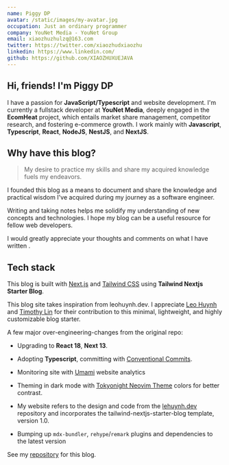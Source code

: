```yaml
---
name: Piggy DP
avatar: /static/images/my-avatar.jpg
occupation: Just an ordinary programmer
company: YouNet Media - YouNet Group
email: xiaozhuzhulzq@163.com
twitter: https://twitter.com/xiaozhudxiaozhu
linkedin: https://www.linkedin.com/
github: https://github.com/XIAOZHUXUEJAVA
---
```



## Hi, friends! <Twemoji className="mx-2" emoji="waving-hand" /> I'm Piggy DP

I have a passion for **JavaScript/Typescript** and website development.
I'm currently a fullstack developer at **YouNet Media**, deeply engaged in the **EcomHeat** project, which entails market share management, competitor research, and fostering e-commerce growth.
I work mainly with **Javascript**, **Typescript**, **React**, **NodeJS**, **NestJS**, and **NextJS**.

## Why have this blog?

> My desire to practice my skills and share my acquired knowledge fuels my endeavors.

I founded this blog as a means to document and share the knowledge and practical wisdom I've acquired during my journey as a software engineer.

Writing and taking notes helps me solidify my understanding of new concepts and technologies. I hope my blog can be a useful resource for fellow web developers.

I would greatly appreciate your thoughts and comments on what I have written <Twemoji emoji="clinking-beer-mugs" />.

## Tech stack

This blog is built with [Next.js](https://nextjs.org/) and [Tailwind CSS](https://tailwindcss.com/) using **Tailwind Nextjs Starter Blog**.

This blog site takes inspiration from leohuynh.dev. I appreciate [Leo Huynh](https://twitter.com/hta218_) and [Timothy Lin](https://twitter.com/timlrxx) for their contribution to this minimal, lightweight, and highly customizable blog starter.

A few major over-engineering-changes from the original repo:

- <Twemoji className="!mr-2" emoji="atom-symbol" /> Upgrading to **React 18**, **Next 13**.

- <Twemoji className="!mr-2" emoji="party-popper" /> Adopting **Typescript**, committing with [Conventional
  Commits](https://www.conventionalcommits.org/).

- <Twemoji className="!mr-2" emoji="bar-chart" /> Monitoring site with [Umami](https://umami.is/) website analytics

- <Twemoji className="!mr-2" emoji="eyes" /> Theming in dark mode with [Tokyonight Neovim
  Theme](https://github.com/folke/tokyonight.nvim) colors for better contrast.

- <Twemoji className="!mr-2" emoji="man-technologist" /> My website refers to the design and code from the
  [lehuynh.dev](https://github.com/hta218/leohuynh.dev) repository and incorporates the tailwind-nextjs-starter-blog
  template, version 1.0.

- <Twemoji className="!mr-2" emoji="inbox-tray" /> Bumping up `mdx-bundler`, `rehype`/`remark` plugins and dependencies
  to the latest version

See my [repository](https://github.com/Karhdo/karhdo.dev) for this blog.
